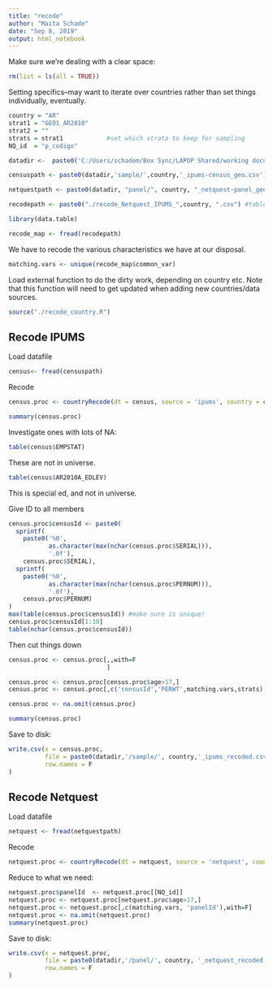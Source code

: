 ```yaml
---
title: "recode"
author: "Maita Schade"
date: "Sep 8, 2019"
output: html_notebook
---
```


Make sure we're dealing with a clear space:
```r
rm(list = ls(all = TRUE))
```

Setting specifics--may want to iterate over countries rather than set things individually, eventually.
```r
country = "AR"
strat1 = "GEO1_AR2010"
strat2 = ""
strats = strat1            #set which strata to keep for sampling
NQ_id  = "p_codigo"

datadir <-  paste0('C:/Users/schadem/Box Sync/LAPOP Shared/working documents/maita/Analysis/Sample match abstraction/Data/',country,'/')

censuspath <- paste0(datadir,'sample/',country,'_ipums-census_geo.csv')

netquestpath <- paste0(datadir, "panel/", country, "_netquest-panel_geo.csv")

recodepath <- paste0("./recode_Netquest_IPUMS_",country, ".csv") #table specifying recodes

```


```r
library(data.table)
```



```r
recode_map <- fread(recodepath)
```


We have to recode the various characteristics we have at our disposal.
```r
matching.vars <- unique(recode_map$common_var)
```

Load external function to do the dirty work, depending on country etc.
Note that this function will need to get updated when adding new countries/data sources.
```r
source("./recode_country.R")
```




## Recode IPUMS

Load datafile
```r
census<- fread(censuspath)
```

Recode
```r
census.proc <- countryRecode(dt = census, source = 'ipums', country = country)
```

```r
summary(census.proc)
```


Investigate ones with lots of NA:
```r
table(census$EMPSTAT)
```
These are not in universe.
```r
table(census$AR2010A_EDLEV)
```
This is special ed, and not in universe.


Give ID to all members
```r
census.proc$censusId <- paste0(
  sprintf(
    paste0('%0',
           as.character(max(nchar(census.proc$SERIAL))),
           '.0f'),
    census.proc$SERIAL),
  sprintf(
    paste0('%0',
           as.character(max(nchar(census.proc$PERNUM))),
           '.0f'),
    census.proc$PERNUM)
)
max(table(census.proc$censusId)) #make sure is unique!
census.proc$censusId[1:10]
table(nchar(census.proc$censusId))
```

Then cut things down
```r
census.proc <- census.proc[,,with=F
                           ]

census.proc <- census.proc[census.proc$age>17,]
census.proc <- census.proc[,c('censusId','PERWT',matching.vars,strats),with=F]

census.proc <- na.omit(census.proc)

summary(census.proc)
```

Save to disk:
```r
write.csv(x = census.proc, 
          file = paste0(datadir,'/sample/', country,'_ipums_recoded.csv'),
          row.names = F
)
```



## Recode Netquest

Load datafile
```r
netquest <- fread(netquestpath)
```

Recode
```r
netquest.proc <- countryRecode(dt = netquest, source = 'netquest', country = country)
```
Reduce to what we need:
```r
netquest.proc$panelId  <- netquest.proc[[NQ_id]]
netquest.proc <- netquest.proc[netquest.proc$age>17,]
netquest.proc <- netquest.proc[,c(matching.vars, 'panelId'),with=F]
netquest.proc <- na.omit(netquest.proc)        
summary(netquest.proc)
```

Save to disk:
```r
write.csv(x = netquest.proc, 
          file = paste0(datadir,'/panel/', country, '_netquest_recoded.csv'),
          row.names = F
)

```

